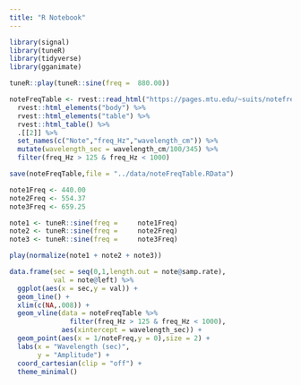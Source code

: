 ```yaml
---
title: "R Notebook"
---
```


```r
library(signal)
library(tuneR)
library(tidyverse)
library(gganimate)
```

```r
tuneR::play(tuneR::sine(freq = 	880.00))
```

```r
noteFreqTable <- rvest::read_html("https://pages.mtu.edu/~suits/notefreqs.html") %>%
  rvest::html_elements("body") %>%
  rvest::html_elements("table") %>%
  rvest::html_table() %>%
  .[[2]] %>%
  set_names(c("Note","freq_Hz","wavelength_cm")) %>%
  mutate(wavelength_sec = wavelength_cm/100/345) %>%
  filter(freq_Hz > 125 & freq_Hz < 1000)

save(noteFreqTable,file = "../data/noteFreqTable.RData")
```

```r
note1Freq <- 440.00
note2Freq <- 554.37
note3Freq <- 659.25

note1 <- tuneR::sine(freq = 	note1Freq)
note2 <- tuneR::sine(freq = 	note2Freq)
note3 <- tuneR::sine(freq = 	note3Freq)

play(normalize(note1 + note2 + note3))

data.frame(sec = seq(0,1,length.out = note@samp.rate),
           val = note@left) %>%
  ggplot(aes(x = sec,y = val)) +
  geom_line() +
  xlim(c(NA,.008)) +
  geom_vline(data = noteFreqTable %>%
               filter(freq_Hz > 125 & freq_Hz < 1000),
             aes(xintercept = wavelength_sec)) +
  geom_point(aes(x = 1/noteFreq,y = 0),size = 2) +
  labs(x = "Wavelength (sec)",
       y = "Amplitude") +
  coord_cartesian(clip = "off") +
  theme_minimal()
```
